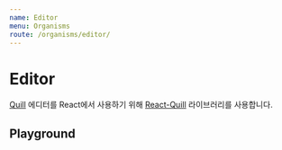 ```yaml
---
name: Editor
menu: Organisms
route: /organisms/editor/
---
```



# Editor

[Quill](https://quilljs.com/) 에디터를 React에서 사용하기 위해 [React-Quill](https://github.com/zenoamaro/react-quill) 라이브러리를 사용합니다.

## Playground

<Playground>
  <Editor></Editor>
</Playground>
